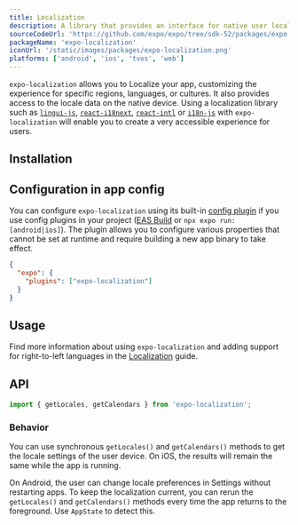 ```yaml
---
title: Localization
description: A library that provides an interface for native user localization information.
sourceCodeUrl: 'https://github.com/expo/expo/tree/sdk-52/packages/expo-localization'
packageName: 'expo-localization'
iconUrl: '/static/images/packages/expo-localization.png'
platforms: ['android', 'ios', 'tvos', 'web']
---
```



`expo-localization` allows you to Localize your app, customizing the experience for specific regions, languages, or cultures. It also provides access to the locale data on the native device. Using a localization library such as [`lingui-js`](https://lingui.dev/introduction), [`react-i18next`](https://react.i18next.com/), [`react-intl`](https://formatjs.io/docs/getting-started/installation/) or [`i18n-js`](https://github.com/fnando/i18n-js) with `expo-localization` will enable you to create a very accessible experience for users.

## Installation

<APIInstallSection />

## Configuration in app config

You can configure `expo-localization` using its built-in [config plugin](/config-plugins/introduction/) if you use config plugins in your project ([EAS Build](/build/introduction) or `npx expo run:[android|ios]`). The plugin allows you to configure various properties that cannot be set at runtime and require building a new app binary to take effect.

<ConfigPluginExample>

```json app.json
{
  "expo": {
    "plugins": ["expo-localization"]
  }
}
```

</ConfigPluginExample>

## Usage

Find more information about using `expo-localization` and adding support for right-to-left languages in the [Localization](/guides/localization) guide.

## API

```jsx
import { getLocales, getCalendars } from 'expo-localization';
```

### Behavior

You can use synchronous `getLocales()` and `getCalendars()` methods to get the locale settings of the user device. On iOS, the results will remain the same while the app is running.

On Android, the user can change locale preferences in Settings without restarting apps. To keep the localization current, you can rerun the `getLocales()` and `getCalendars()` methods every time the app returns to the foreground. Use `AppState` to detect this.

<APISection packageName="expo-localization" apiName="Localization" />
